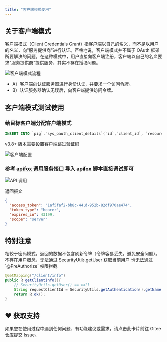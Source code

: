 ```yaml
---
title: "客户端模式使用"
---
```


## 关于客户端模式

客户端模式（Client Credentials Grant）指客户端以自己的名义，而不是以用户的名义，向"服务提供商"进行认证。严格地说，客户端模式并不属于 OAuth 框架所要解决的问题。在这种模式中，用户直接向客户端注册，客户端以自己的名义要求"服务提供商"提供服务，其实不存在授权问题。

![客户端模式流程](/images/1615215714410-b8e303f5-d9ad-4245-b317-feef8a9acc7e.jpeg)

- A）客户端向认证服务器进行身份认证，并要求一个访问令牌。
- B）认证服务器确认无误后，向客户端提供访问令牌。

## 客户端模式测试使用

### 给目标客户端分配客户端模式

```sql
INSERT INTO `pig`.`sys_oauth_client_details`(`id`,`client_id`, `resource_ids`, `client_secret`, `scope`, `authorized_grant_types`, `web_server_redirect_uri`, `authorities`, `access_token_validity`, `refresh_token_validity`, `additional_information`, `autoapprove`, `create_time`, `update_time`, `create_by`, `update_by`) VALUES (10001,'client', NULL, 'client', 'server', 'password,app,refresh_token,authorization_code,client_credentials', 'https://pig4cloud.com', NULL, NULL, NULL, NULL, 'false', NULL, NULL, 'admin', 'admin');
```

<Warning>
v3.8+ 版本需要设置客户端跳过验证码
</Warning>

![客户端配置](/images/1729387271907-4150125f-39b2-49f4-bbd2-77e7492c82d2.png)

### 参考 [apifox 调用服务接口](https://wiki.pig4cloud.com/backend/function/postman-api-usage#postman-api) 导入 apifox 脚本直接调试即可

![API 调用](/images/1663141370963-89a9a223-e227-49c6-8b3b-6f3353e57931.png)

返回报文

```json
{
  "access_token": "1af5faf2-bb8c-441d-952b-82df970ae474",
  "token_type": "bearer",
  "expires_in": 43199,
  "scope": "server"
}
```

## 特别注意

<Warning>
相较于密码模式，返回的数据不包含刷新令牌（令牌容易丢失，避免安全问题）。
不存在用户概念，无法通过 SecurityUtils.getUser 获取当前用户 也无法通过 `@PreAuthorize` 权限拦截
</Warning>

```java
@GetMapping("/client/info")
public R getClientInfo(){
    // SecurityUtils.getUser() == null
    String requestClientId = SecurityUtils.getAuthentication().getName();
    return R.ok();
}
```

## ♥️ 获取支持
<Card title="遇到问题？" horizontal icon="link" href="https://gitee.com/log4j/pig/issues">
  如果您在使用过程中遇到任何问题、有功能建议或需求，请点击此卡片前往 Gitee 仓库提交 Issue。
</Card>

